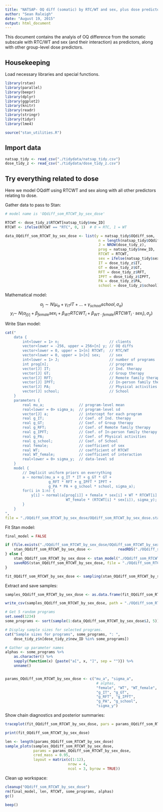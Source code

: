 ```yaml
---
title: "NATSAP- OQ diff (somatic) by RTC/WT and sex, plus dose predictors"
author: "Sean Raleigh"
date: "August 19, 2015"
output: html_document
---
```


This document contains the analyis of OQ difference from the somatic subscale with RTC/WT and sex (and their interaction) as predictors, along with other group-level dose predictors.

## Housekeeping

Load necessary libraries and special functions.

```r
library(rstan)
library(parallel)
library(beepr)
library(dplyr)
library(ggplot2)
library(knitr)
library(readr)
library(stringr)
library(tidyr)
library(lme4)
```

```r
source("stan_utilities.R")
```

## Import data

```r
natsap_tidy <- read_csv("./tidydata/natsap_tidy.csv")
dose_tidy_z <- read_csv("./tidydata/dose_tidy_z.csv")
```


## Try everything related to dose

Here we model OQdiff using RTCWT and sex along with all other predictors relating to dose.

Gather data to pass to Stan:

```r
# model name is 'OQdiff_som_RTCWT_by_sex_dose'

RTCWT <- dose_tidy_z$RTCWT[natsap_tidy$new_ID]
RTCWT <- ifelse(RTCWT == "RTC", 0, 1)  # 0 = RTC, 1 = WT

data_OQdiff_som_RTCWT_by_sex_dose <- list(y = natsap_tidy$OQdiff_som,
                                           n = length(natsap_tidy$OQdiff_som),
                                           J = NROW(dose_tidy_z),
                                           prog = natsap_tidy$new_ID,
                                           RTCWT = RTCWT,
                                           sex = ifelse(natsap_tidy$sex == "MALE", 0, 1),
                                           IT = dose_tidy_z$IT,
                                           GT = dose_tidy_z$GT,
                                           RFT = dose_tidy_z$RFT,
                                           IPFT = dose_tidy_z$IPFT,
                                           PA = dose_tidy_z$PA,
                                           school = dose_tidy_z$school)
```

Mathematical model:

$$ \alpha_{j} \sim N\left( \mu_{\alpha} + \gamma_{IT} IT + \dots + \gamma_{school} school, \sigma_{\alpha} \right) $$
$$ y_{i} \sim ~ N\left( \alpha_{j[i]} + \beta_{female} sex_{i} + 
        \beta_{WT} RTCWT_{i} +
        \beta_{WT \cdot female}  (RTCWT_{i} \cdot sex_{i} \right), \sigma_{y}) $$

Write Stan model:

```r
cat("
    data {
        int<lower = 1> n;                       // clients
        vector<lower = -256, upper = 256>[n] y; // OQ diffs
        vector<lower = 0, upper = 1>[n] RTCWT;  // RTC/WT
        vector<lower = 0, upper = 1>[n] sex;    // sex
        int<lower = 1> J;                       // number of programs
        int prog[n];                            // programs
        vector[J] IT;                           // Ind. therapy
        vector[J] GT;                           // Group therapy
        vector[J] RFT;                          // Remote family therapy
        vector[J] IPFT;                         // In-person family therapy
        vector[J] PA;                           // Physical activities
        vector[J] school;                       // School
    }
    parameters {
        real mu_a;                // program-level mean
        real<lower = 0> sigma_a;  // program-level sd 
        vector[J] a;              // intercept for each program
        real g_IT;                // Coef. of Ind. therapy
        real g_GT;                // Coef. of Group therapy
        real g_RFT;               // Coef. of Remote family therapy
        real g_IPFT;              // Coef. of In-person family therapy
        real g_PA;                // Coef. of Physical activities
        real g_school;            // Coef. of School
        real female;              // coefficient of sex
        real WT;                  // coefficient of RTCWT
        real WT_female;           // coefficient of interaction
        real<lower = 0> sigma_y;  // data-level sd
    }
    model {
        // Implicit uniform priors on everrything
        a ~ normal(mu_a + g_IT * IT + g_GT * GT +
                    g_RFT * RFT + g_IPFT * IPFT +
                    g_PA * PA + g_school * school, sigma_a);
        for(i in 1:n) {
            y[i] ~ normal(a[prog[i]] + female * sex[i] + WT * RTCWT[i] + 
                            WT_female * (RTCWT[i] * sex[i]), sigma_y);
        }
    }
",
file = "./OQdiff_som_RTCWT_by_sex_dose/OQdiff_som_RTCWT_by_sex_dose.stan")
```

Fit Stan model:

```r
final_model = FALSE

if (file.exists("./OQdiff_som_RTCWT_by_sex_dose/OQdiff_som_RTCWT_by_sex_dose.rds") & final_model == TRUE) {
    stan_OQdiff_som_RTCWT_by_sex_dose <-            readRDS("./OQdiff_som_RTCWT_by_sex_dose/OQdiff_som_RTCWT_by_sex_dose.rds")
} else {
    stan_OQdiff_som_RTCWT_by_sex_dose <- stan_model("./OQdiff_som_RTCWT_by_sex_dose/OQdiff_som_RTCWT_by_sex_dose.stan")
    saveRDS(stan_OQdiff_som_RTCWT_by_sex_dose, file = "./OQdiff_som_RTCWT_by_sex_dose/OQdiff_som_RTCWT_by_sex_dose.rds")
}

fit_OQdiff_som_RTCWT_by_sex_dose <- sampling(stan_OQdiff_som_RTCWT_by_sex_dose, data = data_OQdiff_som_RTCWT_by_sex_dose)
```

Extract and save samples:

```r
samples_OQdiff_som_RTCWT_by_sex_dose <- as.data.frame(fit_OQdiff_som_RTCWT_by_sex_dose)

write_csv(samples_OQdiff_som_RTCWT_by_sex_dose, path = "./OQdiff_som_RTCWT_by_sex_dose/OQdiff_som_RTCWT_by_sex_dose.csv")

# Get 5 random programs
set.seed(1234)
some_programs <- sort(sample(1:data_OQdiff_som_RTCWT_by_sex_dose$J, 5))

# Display sample sizes for selected programs.
cat("Sample sizes for programs", some_programs, ": ",
    dose_tidy_z$n[dose_tidy_z$new_ID %in% some_programs])

# Gather up parameter names
alphas <- some_programs %>%
    as.character() %>%
    sapply(function(x) {paste("a[", x, "]", sep = "")}) %>%
    unname()


params_OQdiff_som_RTCWT_by_sex_dose <- c("mu_a", "sigma_a",
                                          # alphas,
                                          "female", "WT", "WT_female",
                                          "g_IT", "g_GT",
                                          "g_RFT", "g_IPFT",
                                          "g_PA", "g_school",
                                          "sigma_y")
```

Show chain diagnostics and posterior summaries:

```r
traceplot(fit_OQdiff_som_RTCWT_by_sex_dose, pars = params_OQdiff_som_RTCWT_by_sex_dose, inc_warmup = FALSE)

print(fit_OQdiff_som_RTCWT_by_sex_dose)

len <- length(params_OQdiff_som_RTCWT_by_sex_dose)
sample_plots(samples_OQdiff_som_RTCWT_by_sex_dose,
             params = params_OQdiff_som_RTCWT_by_sex_dose,
             cred_mass = 0.95,
             layout = matrix(c(1:12),
                             nrow = 4,
                             ncol = 3, byrow = TRUE))
```

Clean up workspace:

```r
cleanup("OQdiff_som_RTCWT_by_sex_dose")
rm(final_model, len, RTCWT, some_programs, alphas)
gc()
```


```r
beep()
```

